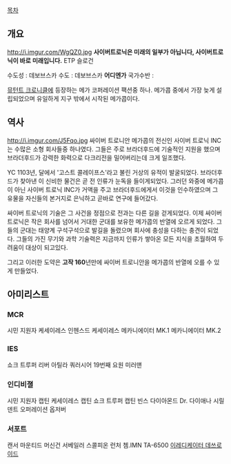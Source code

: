 [[목차]]

== 개요 ==
http://i.imgur.com/WgQZ0.jpg
'''사이버트로닉은 미래의 일부가 아닙니다, 사이버트로닉이 바로 미래입니다.'''
ETP 슬로건

수도성 : 데보브스카
수도 : 데보브스카 '''어디엔가'''
국가수반 :

[[뮤턴트 크로니클]]에 등장하는 메가 코퍼레이션 팩션중 하나. 메가콥 중에서 가장 늦게 설립되었으며 유일하게 지구 밖에서 시작된 메가콥이다.

== 역사 ==
http://i.imgur.com/J5Fqo.jpg
싸이버 트로니안 메가콥의 전신인 사이버 트로닉 INC는 수많은 소형 회사들중 하나였다. 그들은 주로 브라더후드에 기술적인 지원을 했으며 브라더후드가 강력한 화력으로 다크리전을 밀어버리는데 크게 일조했다.

YC 1103년, 달에서 '고스트 콜레이프스'라고 불린 거상의 유적이 발굴되었다. 브라더후드가 찾아낸 이 신비한 물건은 곧 전 인류가 눈독을 들이게되었다. 그러던 와중에 메가콥이 아닌 사이버 트로닉 INC가 거액을 주고 브라더후드에게서 이것을 인수하였으며 그 유물을 자신들의 본거지로 은닉하고 곧바로 연구에 들어갔다.

싸이버 트로닉의 기술은 그 사건을 정점으로 전과는 다른 길을 걷게되었다. 이제 싸이버 트로닉은 작은 회사를 넘어서 거대한 군대를 보유한 메가콥의 반열에 오르게 되었다. 그들의 군대는 태양계 구석구석으로 발길을 돌렸으며 회사에 충성을 다하는 충견이 되었다. 그들의 가진 무기와 과학 기술력은 지금까지 인류가 쌓아온 모든 지식을 초월하여 두려움이 대상이 되고있다.

그리고 이러한 도약은 '''고작 160'''년만에 싸이버 트로니안을 메가콥의 반열에 오를 수 있게 만들었다.

== 아미리스트 ==

=== MCR ===
시민 지원자
케세이레스
인헨스드 케세이레스
메카니에이터 MK.1
메카니에이터 MK.2

=== IES ===
쇼크 트루퍼
리버
아틸라 쿼러시어
19번째 요원
미러맨

=== 인디비졀 ===
시민 지원자 캡틴
케세이레스 캡틴
쇼크 트루퍼 캡틴
빈스 다이아몬드
Dr. 다이애나
시릴 덴트
오퍼레이션 옵저버

=== 서포트 ===
캔서 마운티드 머신건
서베일러
스콜피온 런처
쳄.IMN
TA-6500
[[이레디케이터 데쓰로이드]]
